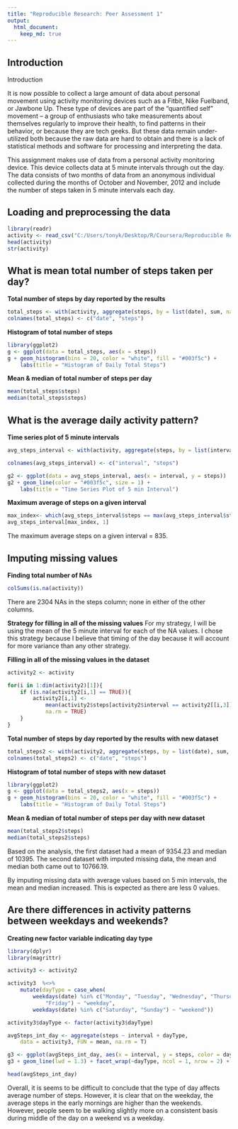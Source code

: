 ```yaml
---
title: "Reproducible Research: Peer Assessment 1"
output: 
  html_document:
    keep_md: true
---
```


## Introduction 

Introduction

It is now possible to collect a large amount of data about personal movement using activity monitoring devices such as a Fitbit, Nike Fuelband, or Jawbone Up. These type of devices are part of the “quantified self” movement – a group of enthusiasts who take measurements about themselves regularly to improve their health, to find patterns in their behavior, or because they are tech geeks. But these data remain under-utilized both because the raw data are hard to obtain and there is a lack of statistical methods and software for processing and interpreting the data.

This assignment makes use of data from a personal activity monitoring device. This device collects data at 5 minute intervals through out the day. The data consists of two months of data from an anonymous individual collected during the months of October and November, 2012 and include the number of steps taken in 5 minute intervals each day.


## Loading and preprocessing the data

```r
library(readr)
activity <- read_csv("C:/Users/tonyk/Desktop/R/Coursera/Reproducible Research/RepData_PeerAssessment1/activity.zip")
head(activity)
str(activity)
```


## What is mean total number of steps taken per day?

**Total number of steps by day reported by the results**
```r
total_steps <- with(activity, aggregate(steps, by = list(date), sum, na.rm = T))
colnames(total_steps) <- c("date", "steps")

```

**Histogram of total number of steps** 
```r
library(ggplot2)
g <- ggplot(data = total_steps, aes(x = steps))
g + geom_histogram(bins = 20, color = "white", fill = "#003f5c") + 
    labs(title = "Histogram of Daily Total Steps")
```

**Mean & median of total number of steps per day**
```r
mean(total_steps$steps)
median(total_steps$steps)
```


## What is the average daily activity pattern?

**Time series plot of 5 minute intervals**
```r
avg_steps_interval <- with(activity, aggregate(steps, by = list(interval), mean, na.rm = T))

colnames(avg_steps_interval) <- c("interval", "steps")

g2 <- ggplot(data = avg_steps_interval, aes(x = interval, y = steps))
g2 + geom_line(color = "#003f5c", size = 1) +
    labs(title = "Time Series Plot of 5 min Interval")
```

**Maximum average of steps on a given interval**
```r
max_index<- which(avg_steps_interval$steps == max(avg_steps_interval$steps, na.rm = T))
avg_steps_interval[max_index, 1]
```

The maximum average steps on a given interval = 835. 


## Imputing missing values

**Finding total number of NAs**
```r
colSums(is.na(activity))
```
There are 2304 NAs in the steps column; none in either of the other columns. 

**Strategy for filling in all of the missing values**
For my strategy, I will be using the mean of the 5 minute interval for each of the NA values. I chose this strategy because I believe that timing of the day because it will account for more variance than any other strategy. 

**Filling in all of the missing values in the dataset**
```r
activity2 <- activity

for(i in 1:dim(activity2)[1]){
    if (is.na(activity2[i,1] == TRUE)){
        activity2[i,1] <- 
            mean(activity2$steps[activity2$interval == activity2[[i,3]]],
            na.rm = TRUE)
    } 
}
```

**Total number of steps by day reported by the results with new dataset**
```r
total_steps2 <- with(activity2, aggregate(steps, by = list(date), sum, na.rm = T))
colnames(total_steps2) <- c("date", "steps")

```

**Histogram of total number of steps with new dataset** 
```r
library(ggplot2)
g <- ggplot(data = total_steps2, aes(x = steps))
g + geom_histogram(bins = 20, color = "white", fill = "#003f5c") + 
    labs(title = "Histogram of Daily Total Steps")
```

**Mean & median of total number of steps per day with new dataset**
```r
mean(total_steps2$steps)
median(total_steps2$steps)
```

Based on the analysis, the first dataset had a mean of 9354.23 and median of 10395. The second dataset with imputed missing data, the mean and median both came out to 10766.19. 

By imputing missing data with average values based on 5 min intervals, the mean and median increased. This is expected as there are less 0 values. 


## Are there differences in activity patterns between weekdays and weekends?

**Creating new factor variable indicating day type**
```r
library(dplyr)
library(magrittr)

activity3 <- activity2

activity3  %<>%
    mutate(dayType = case_when( 
        weekdays(date) %in% c("Monday", "Tuesday", "Wednesday", "Thursday", 
            "Friday") ~ "weekday",
        weekdays(date) %in% c("Saturday", "Sunday") ~ "weekend"))

activity3$dayType <- factor(activity3$dayType)
```

```r
avgSteps_int_day <- aggregate(steps ~ interval + dayType, 
    data = activity3, FUN = mean, na.rm = T)

g3 <- ggplot(avgSteps_int_day, aes(x = interval, y = steps, color = dayType))
g3 + geom_line(lwd = 1.3) + facet_wrap(~dayType, ncol = 1, nrow = 2) + theme(legend.position = "none") + labs(title = "Avg Steps | Interval + Type of Day")

head(avgSteps_int_day)
```

Overall, it is seems to be difficult to conclude that the type of day affects average number of steps. However, it is clear that on the weekday, the average steps in the early mornings are higher than the weekends. However, people seem to be walking slightly more on a consistent basis during middle of the day on a weekend vs a weekday. 












